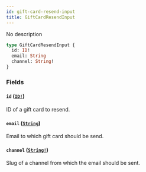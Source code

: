 ```yaml
---
id: gift-card-resend-input
title: GiftCardResendInput
---
```


No description

```graphql
type GiftCardResendInput {
  id: ID!
  email: String
  channel: String!
}
```

### Fields

#### `id` ([`ID!`](../../../developer/api-reference/scalars/id))

ID of a gift card to resend.

#### `email` ([`String`](../../../developer/api-reference/scalars/string))

Email to which gift card should be send.

#### `channel` ([`String!`](../../../developer/api-reference/scalars/string))

Slug of a channel from which the email should be sent.
